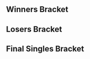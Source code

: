 {{DISPLAYTITLE:Battle GateWay 13: Singles Bracket}}{{SetGame|melee}}
{{tabs static
|name1=Overview
|link1=Battle GateWay/13
|name2=Singles Bracket
|link2=Battle GateWay/13/Singles Bracket
|This=2
}}
==Winners Bracket==
{{16DEWBracketA2
|tourneylink=Battle GateWay/13
|tourneyname=Battle GateWay 13
|column-width=180

<!-- Ro16 -->
|r1m1p1=aMSa |r1m1p1flag=jp |r1m1p1score=2
|r1m1p2=Sahara |r1m1p2flag=jp |r1m1p2score=1
|r1m1win=1
|r1m1p1char1=yoshi |r1m1p2char1=sheik |r1m1p1stock1=2 |r1m1p2stock1=0 |r1m1win1=1 |r1m1stage1=Battlefield
|r1m1p1char2=yoshi |r1m1p2char2=sheik |r1m1p1stock2=0 |r1m1p2stock2=1 |r1m1win2=2 |r1m1stage2=Final Destination
|r1m1p1char3=yoshi |r1m1p2char3=sheik |r1m1p1stock3=1 |r1m1p2stock3=0 |r1m1win3=1 |r1m1stage3=Yoshi's Story
|r1m1date=
|r1m1details={{BracketMatchDetails|reddit=|comment=|vod=https://youtu.be/IBSrPSWrgGs}}

|r1m2p1=s-royal |r1m2p1flag=jp |r1m2p1score=2
|r1m2p2=Abu |r1m2p2flag=jp |r1m2p2score=0
|r1m2win=1
|r1m2p1char1=fox |r1m2p2char1=peach |r1m2p1stock1=2 |r1m2p2stock1=0 |r1m2win1=1 |r1m2stage1=Dream Land
|r1m2p1char2=fox |r1m2p2char2=peach |r1m2p1stock2=1 |r1m2p2stock2=0 |r1m2win2=1 |r1m2stage2=Dream Land
|r1m2date=
|r1m2details={{BracketMatchDetails|reddit=|comment=|vod=https://youtu.be/Z-MKALm2_K0}}

|r1m3p1=Sheik |r1m3p1flag=jp |r1m3p1score=1
|r1m3p2=Sanne |r1m3p2flag=jp |r1m3p2score=2
|r1m3win=2

|r1m4p1=Tapioka |r1m4p1flag=jp |r1m4p1score=2
|r1m4p2=Nagaimo |r1m4p2flag=jp |r1m4p2score=0
|r1m4win=1

|r1m5p1=kkp |r1m5p1flag=jp |r1m5p1score=1
|r1m5p2=Fuarupan |r1m5p2flag=jp |r1m5p2score=2
|r1m5win=2

|r1m6p1=Pao |r1m6p1flag=jp |r1m6p1score=1
|r1m6p2=Shippu |r1m6p2flag=jp |r1m6p2score=2
|r1m6win=2

|r1m7p1=Nanashi |r1m7p1flag=jp |r1m7p1score=2
|r1m7p2=bitou |r1m7p2flag=jp |r1m7p2score=0
|r1m7win=1

|r1m8p1=Yu |r1m8p1flag=mx |r1m8p1score=2
|r1m8p2=Nasu |r1m8p2flag=jp |r1m8p2score=0
|r1m8win=1

<!-- QUARTERFINALS -->
|r2m1p1=aMSa |r2m1p1flag=jp |r2m1p1score=2
|r2m1p2=s-royal |r2m1p2flag=jp |r2m1p2score=0
|r2m1win=1
|r2m1p1char1=yoshi |r2m1p2char1=fox |r2m1p1stock1=2 |r2m1p2stock1=0 |r2m1win1=1 |r2m1stage1=Fountain of Dreams
|r2m1p1char2=yoshi |r2m1p2char2=fox |r2m1p1stock2=2 |r2m1p2stock2=0 |r2m1win2=1 |r2m1stage2=Pokémon Stadium
|r2m1date=
|r2m1details={{BracketMatchDetails|reddit=|comment=|vod=https://youtu.be/uWAJAoR1klc}}

|r2m2p1=Sanne |r2m2p1flag=jp |r2m2p1score=1
|r2m2p2=Tapioka |r2m2p2flag=jp |r2m2p2score=2
|r2m2win=2
|r2m2p1char1=fox |r2m2p2char1=falco |r2m2p1stock1=0 |r2m2p2stock1=1 |r2m2win1=2 |r2m2stage1=Dream Land
|r2m2p1char2=fox |r2m2p2char2=falco |r2m2p1stock2=1 |r2m2p2stock2=0 |r2m2win2=1 |r2m2stage2=Dream Land
|r2m2p1char3=fox |r2m2p2char3=falco |r2m2p1stock3=0 |r2m2p2stock3=2 |r2m2win3=2 |r2m2stage3=Pokémon Stadium
|r2m2date=
|r2m2details={{BracketMatchDetails|reddit=|comment=|vod=https://youtu.be/khbSpSzDQuc}}

|r2m3p1=Fuarupan |r2m3p1flag=jp |r2m3p1score=0
|r2m3p2=Shippu |r2m3p2flag=jp |r2m3p2score=2
|r2m3win=2

|r2m4p1=Nanashi |r2m4p1flag=jp |r2m4p1score=0
|r2m4p2=Yu |r2m4p2flag=mx |r2m4p2score=2
|r2m4win=2

<!-- SEMIFINALS -->
|r3m1p1=aMSa |r3m1p1flag=jp |r3m1p1score=3
|r3m1p2=Tapioka |r3m1p2flag=jp |r3m1p2score=2
|r3m1win=1
|r3m1p1char1=yoshi |r3m1p2char1=fox |r3m1p1stock1=1 |r3m1p2stock1=0 |r3m1win1=1 |r3m1stage1=Yoshi's Story
|r3m1p1char2=yoshi |r3m1p2char2=fox |r3m1p1stock2=0 |r3m1p2stock2=1 |r3m1win2=2 |r3m1stage2=Pokémon Stadium
|r3m1p1char3=yoshi |r3m1p2char3=fox |r3m1p1stock3=1 |r3m1p2stock3=0 |r3m1win3=1 |r3m1stage3=Battlefield
|r3m1p1char4=yoshi |r3m1p2char4=fox |r3m1p1stock4=0 |r3m1p2stock4=2 |r3m1win4=2 |r3m1stage4=Final Destination
|r3m1p1char5=yoshi |r3m1p2char5=fox |r3m1p1stock5=1 |r3m1p2stock5=0 |r3m1win5=1 |r3m1stage5=Fountain of Dreams
|r3m1date=
|r3m1details={{BracketMatchDetails|reddit=|comment=|vod=https://youtu.be/eNyFUZZWfL0}}

|r3m2p1=Shippu |r3m2p1flag=jp |r3m2p1score=3
|r3m2p2=Yu |r3m2p2flag=mx |r3m2p2score=1
|r3m2win=1
|r3m2p1char1=peach |r3m2p2char1=falco |r3m2p1stock1=1 |r3m2p2stock1=0 |r3m2win1=1 |r3m2stage1=Dream Land
|r3m2p1char2=peach |r3m2p2char2=falco |r3m2p1stock2=0 |r3m2p2stock2=2 |r3m2win2=2 |r3m2stage2=Yoshi's Story
|r3m2p1char3=peach |r3m2p2char3=marth |r3m2p1stock3=2 |r3m2p2stock3=0 |r3m2win3=1 |r3m2stage3=Final Destination
|r3m2p1char4=peach |r3m2p2char4=falco |r3m2p1stock4=1 |r3m2p2stock4=0 |r3m2win4=1 |r3m2stage4=Pokémon Stadium
|r3m2date=
|r3m2details={{BracketMatchDetails|reddit=|comment=|vod=https://youtu.be/G2ezce6hLOw}}
}}
==Losers Bracket==
{{16DELBracketSmwA
|tourneylink=Battle GateWay/13
|tourneyname=Battle GateWay 13
|l1placement=13-16
|l2placement=9-12
|l3placement=7-8
|l4placement=5-6

<!-- Round 1 -->
|l1m1p1=Sahara |l1m1p1flag=jp |l1m1p1score=2
|l1m1p2=Abu |l1m1p2flag=jp |l1m1p2score=1
|l1m1win=1

|l1m2p1=Sheik |l1m2p1flag=jp |l1m2p1score=2
|l1m2p2=Nagaimo |l1m2p2flag=jp |l1m2p2score=1 
|l1m2win=1

|l1m3p1=kkp |l1m3p1flag=jp |l1m3p1score=2
|l1m3p2=Pao |l1m3p2flag=jp |l1m3p2score=1
|l1m3win=1

|l1m4p1=bitou |l1m4p1flag=jp |l1m4p1score=2
|l1m4p2=Nasu |l1m4p2flag=jp |l1m4p2score=0 
|l1m4win=1

<!-- Round 2 -->
|l2m1p1=Nanashi |l2m1p1flag=jp |l2m1p1score=2
|l2m1p2=Sahara |l2m1p2flag=jp |l2m1p2score=0
|l2m1win=1
|l2m1p1char1=samus |l2m1p2char1=sheik |l2m1p1stock1=3 |l2m1p2stock1=0 |l2m1win1=1 |l2m1stage1=Yoshi's Story
|l2m1p1char2=samus |l2m1p2char2=sheik |l2m1p1stock2=2 |l2m1p2stock2=0 |l2m1win2=1 |l2m1stage2=Battlefield
|l2m1date=
|l2m1details={{BracketMatchDetails|reddit=|comment=|vod=https://youtu.be/iLQLP3lNCy4}}

|l2m2p1=Fuarupan |l2m2p1flag=jp |l2m2p1score=0
|l2m2p2=Sheik |l2m2p2flag=jp |l2m2p2score=2
|l2m2win=2

|l2m3p1=Sanne |l2m3p1flag=jp |l2m3p1score=1
|l2m3p2=kkp |l2m3p2flag=jp |l2m3p2score=2
|l2m3win=2

|l2m4p1=s-royal |l2m4p1flag=jp |l2m4p1score=2
|l2m4p2=bitou |l2m4p2flag=jp |l2m4p2score=0
|l2m4win=1
|l2m4p1char1=fox |l2m4p2char1=fox |l2m4p1stock1=2 |l2m4p2stock1=0 |l2m4win1=1 |l2m4stage1=Battlefield
|l2m4p1char2=fox |l2m4p2char2=fox |l2m4p1stock2=2 |l2m4p2stock2=0 |l2m4win2=1 |l2m4stage2=Battlefield
|l2m4date=
|l2m4details={{BracketMatchDetails|reddit=|comment=|vod=https://youtu.be/EkTjyXKsV0Y}}

<!-- Round 3 -->
|l3m1p1=Nanashi |l3m1p1flag=jp |l3m1p1score=0
|l3m1p2=Sheik |l3m1p2flag=jp |l3m1p2score=2
|l3m1win=2
|l3m1p1char1=samus |l3m1p2char1=sheik |l3m1p1stock1=0 |l3m1p2stock1=1 |l3m1win1=2 |l3m1stage1=Yoshi's Story
|l3m1p1char2=samus |l3m1p2char2=sheik |l3m1p1stock2=0 |l3m1p2stock2=2 |l3m1win2=2 |l3m1stage2=Pokémon Stadium
|l3m1date=
|l3m1details={{BracketMatchDetails|reddit=|comment=|vod=https://youtu.be/DyxTmXs7_UI}}

|l3m2p1=kkp |l3m2p1flag=jp |l3m2p1score=1
|l3m2p2=s-royal |l3m2p2flag=jp |l3m2p2score=2
|l3m2win=2
|l3m2p1char1=fox |l3m2p2char1=fox |l3m2p1stock1=0 |l3m2p2stock1=1 |l3m2win1=2 |l3m2stage1=Dream Land
|l3m2p1char2=fox |l3m2p2char2=fox |l3m2p1stock2=1 |l3m2p2stock2=0 |l3m2win2=1 |l3m2stage2=Dream Land
|l3m2p1char3=fox |l3m2p2char3=fox |l3m2p1stock3=0 |l3m2p2stock3=2 |l3m2win3=2 |l3m2stage3=Battlefield
|l3m2date=
|l3m2details={{BracketMatchDetails|reddit=|comment=|vod=https://youtu.be/0910BzFjuls}}

<!-- Round 4 -->
|l4m1p1=Tapioka |l4m1p1flag=jp |l4m1p1score=2
|l4m1p2=Sheik |l4m1p2flag=jp |l4m1p2score=0
|l4m1win=1
|l4m1p1char1=falco |l4m1p2char1=sheik |l4m1p1stock1=1 |l4m1p2stock1=0 |l4m1win1=1 |l4m1stage1=Final Destination
|l4m1p1char2=falco |l4m1p2char2=sheik |l4m1p1stock2=2 |l4m1p2stock2=0 |l4m1win2=1 |l4m1stage2=Battlefield
|l4m1date=
|l4m1details={{BracketMatchDetails|reddit=|comment=|vod=https://youtu.be/EPQQp3pnyZo}}

|l4m2p1=Yu |l4m2p1flag=mx |l4m2p1score=2
|l4m2p2=s-royal |l4m2p2flag=jp |l4m2p2score=0
|l4m2win=1
|l4m2p1char1=falco |l4m2p2char1=fox |l4m2p1stock1=3 |l4m2p2stock1=0 |l4m2win1=1 |l4m2stage1=Battlefield
|l4m2p1char2=falco |l4m2p2char2=fox |l4m2p1stock2=2 |l4m2p2stock2=0 |l4m2win2=1 |l4m2stage2=Dream Land
|l4m2date=
|l4m2details={{BracketMatchDetails|reddit=|comment=|vod=https://youtu.be/eDMpDIwEiNc}}
}}
<onlyinclude>
==Final Singles Bracket==
{{DEFinalSmwBracket
|tourneylink=Battle GateWay/13
|tourneyname=Battle GateWay 13
|l1placement=4
|r2placement=3
|r3loserplacement=2
|r3winnerplacement=1
|export_score=true
|column-width=160

<!-- FROM WINNERS -->
|r1m1p1=aMSa |r1m1p1flag=jp |r1m1p1score=3
|r1m1p2=Shippu |r1m1p2flag=jp |r1m1p2score=2
|r1m1win=1
|r1m1p1char1=yoshi |r1m1p2char1=peach |r1m1p1stock1=1 |r1m1p2stock1=0 |r1m1win1=1 |r1m1stage1=Fountain of Dreams
|r1m1p1char2=yoshi |r1m1p2char2=peach |r1m1p1stock2=1 |r1m1p2stock2=0 |r1m1win2=1 |r1m1stage2=Battlefield
|r1m1p1char3=yoshi |r1m1p2char3=peach |r1m1p1stock3=1 |r1m1p2stock3=0 |r1m1win3=1 |r1m1stage3=Yoshi's Story
|r1m1date=
|r1m1details={{BracketMatchDetails|reddit=|comment=|vod=https://youtu.be/K8IKj5fGzQs}}

<!-- FROM LOSERS -->
|l1m1p1=Tapioka |l1m1p1flag=jp |l1m1p1score=0
|l1m1p2=Yu |l1m1p2flag=mx |l1m1p2score=3
|l1m1win=2
|l1m1p1char1=marth |l1m1p2char1=falco |l1m1p1stock1=0 |l1m1p2stock1=1 |l1m1win1=2 |l1m1stage1=Battlefield
|l1m1p1char2=marth |l1m1p2char2=falco |l1m1p1stock2=0 |l1m1p2stock2=1 |l1m1win2=2 |l1m1stage2=Final Destination
|l1m1p1char3=marth |l1m1p2char3=falco |l1m1p1stock3=0 |l1m1p2stock3=1 |l1m1win3=2 |l1m1stage3=Final Destination
|l1m1date=
|l1m1details={{BracketMatchDetails|reddit=|comment=|vod=https://youtu.be/06WqW-ENXPM}}

<!-- LOSERS FINALS -->
|r2m1p1=Shippu |r2m1p1flag=jp |r2m1p1score=0
|r2m1p2=Yu |r2m1p2flag=mx |r2m1p2score=3
|r2m1win=2
|r2m1p1char1=peach |r2m1p2char1=falco |r2m1p1stock1=0 |r2m1p2stock1=1 |r2m1win1=2 |r2m1stage1=Fountain of Dreams
|r2m1p1char2=peach |r2m1p2char2=falco |r2m1p1stock2=0 |r2m1p2stock2=1 |r2m1win2=2 |r2m1stage2=Final Destination
|r2m1p1char3=peach |r2m1p2char3=falco |r2m1p1stock3=0 |r2m1p2stock3=1 |r2m1win3=2 |r2m1stage3=Final Destination
|r2m1date=
|r2m1details={{BracketMatchDetails|reddit=|comment=|vod=https://youtu.be/x2sbZ6Oi8Tw}}

<!-- GRAND FINALS -->
|r3m1p1=aMSa |r3m1p1flag=jp |r3m1p1score=3
|r3m1p2=Yu |r3m1p2flag=mx |r3m1p2score=1
|r3m1win=1
|r3m1p1char1=yoshi |r3m1p2char1=falco |r3m1p1stock1=1 |r3m1p2stock1=0 |r3m1win1=1 |r3m1stage1=Yoshi's Story
|r3m1p1char2=yoshi |r3m1p2char2=falco |r3m1p1stock2=1 |r3m1p2stock2=0 |r3m1win2=1 |r3m1stage2=Pokémon Stadium
|r3m1p1char3=yoshi |r3m1p2char3=falco |r3m1p1stock3=0 |r3m1p2stock3=1 |r3m1win3=2 |r3m1stage3=Pokémon Stadium
|r3m1p1char4=yoshi |r3m1p2char4=falco |r3m1p1stock4=1 |r3m1p2stock4=0 |r3m1win4=1 |r3m1stage4=Battlefield
|r3m1date=
|r3m1details={{BracketMatchDetails|reddit=|comment=|vod=https://youtu.be/AfEZwJ2TfGY}}
}}
</onlyinclude>
